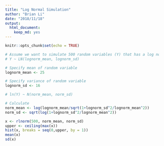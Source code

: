 ```yaml
---
title: "Log Normal Simulation"
author: "Brian Li"
date: "2018/11/18"
output: 
  html_document: 
    keep_md: yes
---
```


```r
knitr::opts_chunk$set(echo = TRUE)
```

```r

# Assume we want to simulate 500 random variables (Y) that has a log normal distribution
# Y ~ LN(lognorm_mean, lognorm_sd)

# Specify mean of random variable
lognorm_mean <- 25

# Specify variance of random variable
lognorm_sd <- 16

# ln(Y) ~ N(norm_mean, norm_sd)

# Calculate 
norm_mean <- log(lognorm_mean/sqrt(1+lognorm_sd^2/lognorm_mean^2))
norm_sd <- sqrt(log(1+lognorm_sd^2/lognorm_mean^2))

x <- rlnorm(500, norm_mean, norm_sd)
upper <- ceiling(max(x))
hist(x, breaks = seq(0,upper, by = 1))
mean(x)
sd(x)
```
